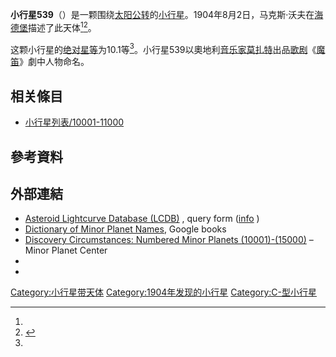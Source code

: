 {{Infobox planet
 | minorplanet     = yes
 | name            = 539 Pamina
 | background      = #D6D6D6
 | image = 
 | image_size      = 
 | caption         =
 | discovery_ref   =  <ref name="MPC-object" />
 | discoverer      = [[马克斯·沃夫|马克斯·沃夫]]
 | discovery_site  = [[海德堡|海德堡]]
 | discovered      = 1904年8月2日
 | mpc_name        = 539 Pamina
 | alt_names       = 539 Pamina
 | pronounced      = 
 | named_after     = <ref name="MPC-object" />
 | mp_category     = [[主帶小行星|主帶小行星]] <ref name="MPC-object" /><ref name="jpldata" />
 | orbit_ref       = <ref name="a">[http://ssd.jpl.nasa.gov/sbdb.cgi?sstr=539 539] {{Wayback|url=http://ssd.jpl.nasa.gov/sbdb.cgi?sstr=539 |date=20140901212714 }}，小行星數據庫瀏覽器（JPL Small-Body Database Browser）－[[美国国家航空航天局|美国国家航空航天局]]喷气推进实验室</ref>
 | epoch           = 2018-03-23.0（[[儒略日|JD]] 2458200.5）
 | uncertainty     = 0
 | observation_arc = 
 | aphelion = {{convert|3.321|AU|km|3|abbr=on|lk=out}}
 | perihelion      = {{convert|2.1549866|AU|km|3|abbr=on}}
 | semimajor       = 2.7381835
 | eccentricity    = 0.2129868
 | period          = 4.53[[儒略年|yr]]
 | mean_anomaly    = 346.92182[[度|°]]
 | mean_motion     = {{Deg2DMS|0.21752540|sup=ms}} / day
 | inclination     = 6.79859
 | asc_node        = 274.29122°
 | arg_peri        = 97.53624
 | mean_diameter   = 
 | rotation        = 
 | albedo          =
 | spectral_type   =
 | abs_magnitude   = 10.1<ref name="jpldata" />
}}
'''小行星539'''（{{lang-en|539 Pamina}}）是一颗围绕[[太阳|太阳]][[公转|公转]]的[[小行星|小行星]]。1904年8月2日，马克斯·沃夫在[[海德堡|海德堡]]描述了此天体<ref name="a" /><ref>{{cite news|title=小行星列表|url=http://cfa-www.harvard.edu/iau/lists/NumberedMPs.txt|accessdate=2018-10-19|newspaper=哈佛大学|archive-date=2008-05-17|archive-url=https://web.archive.org/web/20080517010638/http://cfa-www.harvard.edu/iau/lists/NumberedMPs.txt|dead-url=no}}</ref>。

这颗小行星的[[绝对星等|绝对星等]]为10.1等<ref name="a" />。小行星539以奧地利[[音乐家|音乐家]][[莫扎特|莫扎特]]出品[[歌剧|歌剧]]《[[魔笛|魔笛]]》劇中人物{{Link-es|帕米娜|Pamina}}命名。

== 相关條目 ==
*[[小行星列表/10001-11000|小行星列表/10001-11000]]

== 參考資料 ==
{{reflist|refs=

<ref name="jpldata">{{cite web
 |type         = 2018-01-26 last obs.
 |title        = JPL Small-Body Database Browser:539 Pamina-539 Pamina
 |url          = https://ssd.jpl.nasa.gov/sbdb.cgi?sstr=539
 |publisher    = [[Jet_Propulsion_Laboratory|Jet Propulsion Laboratory]]
 |accessdate   = 28 March 2018
 |archive-date = 2020-08-03
 |archive-url  = https://web.archive.org/web/20200803112552/https://ssd.jpl.nasa.gov/sbdb.cgi?sstr=539
 |dead-url     = no
}}</ref>

<ref name="MPC-object">{{cite web
  |title      = 539 Pamina
  |work      = Minor Planet Center
  |url      = https://www.minorplanetcenter.net/db_search/show_object?object_id=539
  |accessdate      = 28 March 2018
  |archive-date      = 2016-03-04
  |archive-url      = https://web.archive.org/web/20160304100939/http://minorplanetcenter.net/db_search/show_object?object_id=539
  |dead-url      = no
  }}</ref>

}}

==  外部連結 ==
* [http://www.minorplanet.info/PHP/lcdbsummaryquery.php Asteroid Lightcurve Database (LCDB)] {{Wayback|url=http://www.minorplanet.info/PHP/lcdbsummaryquery.php |date=20171210173955 }}, query form ([http://www.minorplanet.info/lightcurvedatabase.html info] {{Wayback|url=http://www.minorplanet.info/lightcurvedatabase.html |date=20171216050541 }})
* [https://books.google.com/books?id=aeAg1X7afOoC&pg Dictionary of Minor Planet Names], Google books
* [http://www.minorplanetcenter.net/iau/lists/NumberedMPs010001.html Discovery Circumstances: Numbered Minor Planets (10001)-(15000)] {{Wayback|url=http://www.minorplanetcenter.net/iau/lists/NumberedMPs010001.html |date=20180612162317 }} – Minor Planet Center
* {{AstDys|539}}
* {{JPL small body}}

{{Minor Planet Number|[[小行星538|小行星538]]|[[小行星540|小行星540]]}}
{{小天体}}

[[Category:小行星带天体|Category:小行星带天体]]
[[Category:1904年发现的小行星|Category:1904年发现的小行星]]
[[Category:C-型小行星|Category:C-型小行星]]